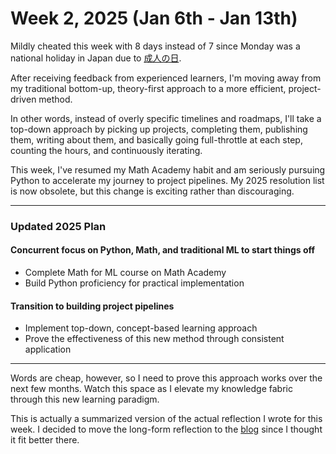 # Week 2, 2025 (Jan 6th - Jan 13th)

Mildly cheated this week with 8 days instead of 7 since Monday was a national holiday in Japan due to [成人の日](https://en.wikipedia.org/wiki/Coming_of_Age_Day).

After receiving feedback from experienced learners, I'm moving away from my traditional bottom-up, theory-first approach to a more efficient, project-driven method.

In other words, instead of overly specific timelines and roadmaps, I'll take a top-down approach by picking up projects, completing them, publishing them, writing about them, and basically going full-throttle at each step, counting the hours, and continuously iterating.

This week, I've resumed my Math Academy habit and am seriously pursuing Python to accelerate my journey to project pipelines. My 2025 resolution list is now obsolete, but this change is exciting rather than discouraging.

---

### Updated 2025 Plan

#### Concurrent focus on Python, Math, and traditional ML to start things off

- Complete Math for ML course on Math Academy
- Build Python proficiency for practical implementation

#### Transition to building project pipelines

- Implement top-down, concept-based learning approach
- Prove the effectiveness of this new method through consistent application

---
Words are cheap, however, so I need to prove this approach works over the next few months. Watch this space as I elevate my knowledge fabric through this new learning paradigm.

This is actually a summarized version of the actual reflection I wrote for this week. I decided to move the long-form reflection to the [blog](/blog/my-2025-resolution) since I thought it fit better there.
